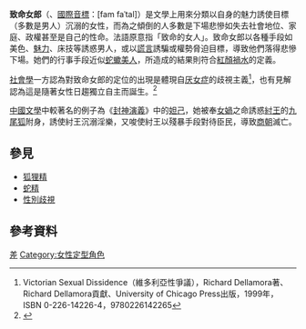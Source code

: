 {{Multiple issues|
{{POV|time=2022-05-09T03:30:20+00:00}}
{{Refimprove|time=2022-05-09T03:30:20+00:00}}
}}
'''致命女郎'''（{{lang-fr|femme fatale}}、[[國際音標|國際音標]]：[fam faˈtal]）是文學上用來分類以自身的魅力誘使目標（多數是男人）沉溺的女性，而為之傾倒的人多數是下場悲慘如失去社會地位、家庭、政權甚至是自己的性命。法語原意指「致命的女人」。致命女郎以各種手段如美色、[[魅力|魅力]]、床技等誘惑男人，或以[[謊言|謊言]]誘騙或權勢脅迫目標，導致他們落得悲慘下場。她們的行事手段近似[[蛇蠍美人|蛇蠍美人]]，所造成的結果則符合[[紅顏禍水|紅顏禍水]]的定義。

[[社會學|社會學]]一方認為對致命女郎的定位的出現是體現自[[厌女症|厌女症]]的歧視主義<ref>Victorian Sexual Dissidence（維多利亞性爭議），Richard Dellamora著、Richard Dellamora貢獻、University of Chicago Press出版，1999年，ISBN 0-226-14226-4，9780226142265</ref>，也有見解認為這是隨著女性日趨獨立自主而誕生。<ref>{{cite web
 |url         = http://www.history.ca/content/ContentDetail.aspx?ContentId=73
 |title       = The Femme Fatale Throughout History（歷史上的致命女郎）
 |publisher   = 加拿大History Television
 |accessdate  = 08-09-2009
 |language    = en
 |deadurl     = yes
 |archiveurl  = https://web.archive.org/web/20070927074327/http://www.history.ca/content/ContentDetail.aspx?ContentId=73
 |archivedate = 2007-09-27
}}</ref>

[[中國文學|中國文學]]中較著名的例子為《[[封神演義|封神演義]]》中的[[妲己|妲己]]，她被奉[[女媧|女媧]]之命誘惑[[紂王|紂王]]的[[九尾狐|九尾狐]]附身，誘使紂王沉溺淫樂，又唆使紂王以殘暴手段對待臣民，導致[[商朝|商朝]]滅亡。

== 參見 ==
* [[狐狸精|狐狸精]]
* [[蛇精|蛇精]]
* [[性別歧視|性別歧視]]

== 參考資料 ==
{{reflist}}

{{Sociology-stub}}
{{心理操縱}}

[[Category:对女性的贬称|差]]
[[Category:女性定型角色|Category:女性定型角色]]